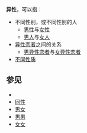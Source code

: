 {{wiktionary}}
'''异性'''，可以指：
*不同性别，或不同性别的人
**[[男性|男性]]与[[女性|女性]]
**[[男人|男人]]与[[女人|女人]]
*[[异性恋者|异性恋者]]之间的关系
**[[男异性恋者|男异性恋者]]与[[女异性恋者|女异性恋者]]
*[[不同性质|不同性质]]

== 参见 ==
*{{Lookfrom|异性}}
*[[同性|同性]]
*[[男女|男女]]
*[[男男|男男]]
*[[女女|女女]]

{{Disambiguation|cat=二字消歧义}}
